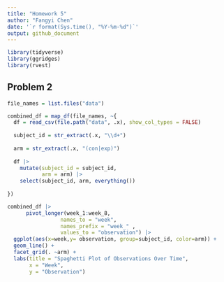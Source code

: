 ```yaml
---
title: "Homework 5"
author: "Fangyi Chen"
date: '`r format(Sys.time(), "%Y-%m-%d")`'
output: github_document
---
```



```r
library(tidyverse)
library(ggridges)
library(rvest)

```



## Problem 2
```r
file_names = list.files("data")

combined_df = map_df(file_names, ~{
  df = read_csv(file.path("data", .x), show_col_types = FALSE)
  
  subject_id = str_extract(.x, "\\d+")
  
  arm = str_extract(.x, "(con|exp)")
  
  df |> 
    mutate(subject_id = subject_id,
           arm = arm) |> 
    select(subject_id, arm, everything())
  
})

```


```r

combined_df |> 
      pivot_longer(week_1:week_8,
                 names_to = "week",
                 names_prefix = "week_" ,
                 values_to = "observation") |> 
  ggplot(aes(x=week,y= observation, group=subject_id, color=arm)) +
  geom_line() + 
  facet_grid(. ~arm) +
  labs(title = "Spaghetti Plot of Observations Over Time",
       x = "Week",
       y = "Observation") 

```


